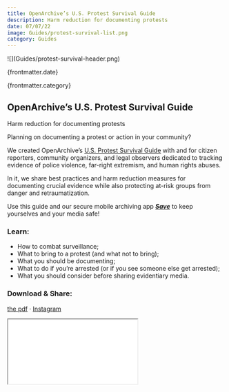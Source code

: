 ```yaml
---
title: OpenArchive’s U.S. Protest Survival Guide
description: Harm reduction for documenting protests
date: 07/07/22
image: Guides/protest-survival-list.png
category: Guides
---
```



<ArticleHeaderSection>
![](Guides/protest-survival-header.png)

{frontmatter.date}

{frontmatter.category}

## OpenArchive’s U.S. Protest Survival Guide

Harm reduction for documenting protests

</ArticleHeaderSection>

<ContentSection>

Planning on documenting a protest or action in your community?

We created OpenArchive’s [U.S. Protest Survival Guide](https://www.open-archive.org/pdf/protest-survival-guide.pdf) with and for citizen reporters, community organizers, and legal observers dedicated to tracking evidence of police violence, far-right extremism, and human rights abuses. 

In it, we share best practices and harm reduction measures for documenting crucial evidence while also protecting at-risk groups from danger and retraumatization.

Use this guide and our secure mobile archiving app [***Save***](https://open-archive.org/save) to keep yourselves and your media safe!

### Learn:

- How to combat surveillance;
- What to bring to a protest (and what not to bring);
- What you should be documenting;
- What to do if you’re arrested (or if you see someone else get arrested);
- What you should consider before sharing evidentiary media.

### Download & Share:

[the pdf](https://www.open-archive.org/pdf/protest-survival-guide.pdf) · [Instagram](https://www.instagram.com/p/Cf4LQlhrku1/?igsh=MXZpNjV6bHc0eDBkZg==)

<iframe
  src="/pdf/protest-survival-guide.pdf"
  style={{width: "100%", height: "768px"}}
></iframe>
</ContentSection>
